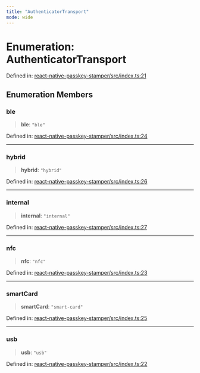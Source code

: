 ```yaml
---
title: "AuthenticatorTransport"
mode: wide
---
```

  
# Enumeration: AuthenticatorTransport

Defined in: [react-native-passkey-stamper/src/index.ts:21](https://github.com/tkhq/sdk/blob/main/packages/react-native-passkey-stamper/src/index.ts#L21)

## Enumeration Members

### ble

> **ble**: `"ble"`

Defined in: [react-native-passkey-stamper/src/index.ts:24](https://github.com/tkhq/sdk/blob/main/packages/react-native-passkey-stamper/src/index.ts#L24)

***

### hybrid

> **hybrid**: `"hybrid"`

Defined in: [react-native-passkey-stamper/src/index.ts:26](https://github.com/tkhq/sdk/blob/main/packages/react-native-passkey-stamper/src/index.ts#L26)

***

### internal

> **internal**: `"internal"`

Defined in: [react-native-passkey-stamper/src/index.ts:27](https://github.com/tkhq/sdk/blob/main/packages/react-native-passkey-stamper/src/index.ts#L27)

***

### nfc

> **nfc**: `"nfc"`

Defined in: [react-native-passkey-stamper/src/index.ts:23](https://github.com/tkhq/sdk/blob/main/packages/react-native-passkey-stamper/src/index.ts#L23)

***

### smartCard

> **smartCard**: `"smart-card"`

Defined in: [react-native-passkey-stamper/src/index.ts:25](https://github.com/tkhq/sdk/blob/main/packages/react-native-passkey-stamper/src/index.ts#L25)

***

### usb

> **usb**: `"usb"`

Defined in: [react-native-passkey-stamper/src/index.ts:22](https://github.com/tkhq/sdk/blob/main/packages/react-native-passkey-stamper/src/index.ts#L22)
